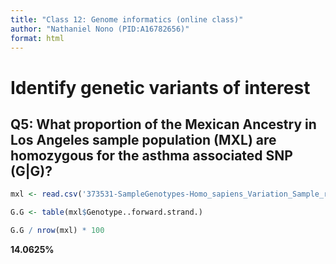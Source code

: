 ```yaml
---
title: "Class 12: Genome informatics (online class)"
author: "Nathaniel Nono (PID:A16782656)"
format: html
---
```


# Identify genetic variants of interest



## Q5: What proportion of the Mexican Ancestry in Los Angeles sample population (MXL) are homozygous for the asthma associated SNP (G|G)?

```r
mxl <- read.csv('373531-SampleGenotypes-Homo_sapiens_Variation_Sample_rs8067378.csv')
```


```r
G.G <- table(mxl$Genotype..forward.strand.)
```

```r
G.G / nrow(mxl) * 100
```

**14.0625%**


